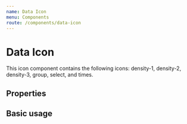 ```yaml
---
name: Data Icon
menu: Components
route: /components/data-icon
---
```



# Data Icon
This icon component contains the following icons: density-1, density-2, density-3, group, select, and times.

## Properties

<Props of={DataIcon} />

## Basic usage

<Playground>
  <DataIcon />
</Playground>
